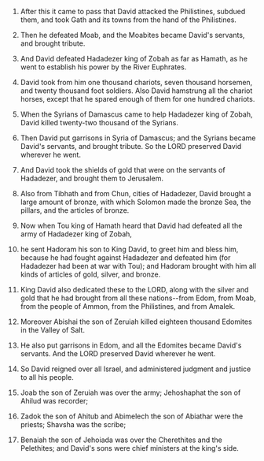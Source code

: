 
1. After this it came to pass that David attacked the Philistines, subdued them, and took Gath and its towns from the hand of the Philistines.

2. Then he defeated Moab, and the Moabites became David's servants, and brought tribute.

3. And David defeated Hadadezer king of Zobah as far as Hamath, as he went to establish his power by the River Euphrates.

4. David took from him one thousand chariots, seven thousand horsemen, and twenty thousand foot soldiers. Also David hamstrung all the chariot horses, except that he spared enough of them for one hundred chariots.

5. When the Syrians of Damascus came to help Hadadezer king of Zobah, David killed twenty-two thousand of the Syrians.

6. Then David put garrisons in Syria of Damascus; and the Syrians became David's servants, and brought tribute. So the LORD preserved David wherever he went.

7. And David took the shields of gold that were on the servants of Hadadezer, and brought them to Jerusalem.

8. Also from Tibhath and from Chun, cities of Hadadezer, David brought a large amount of bronze, with which Solomon made the bronze Sea, the pillars, and the articles of bronze.

9. Now when Tou king of Hamath heard that David had defeated all the army of Hadadezer king of Zobah,

10. he sent Hadoram his son to King David, to greet him and bless him, because he had fought against Hadadezer and defeated him (for Hadadezer had been at war with Tou); and Hadoram brought with him all kinds of articles of gold, silver, and bronze.

11. King David also dedicated these to the LORD, along with the silver and gold that he had brought from all these nations--from Edom, from Moab, from the people of Ammon, from the Philistines, and from Amalek.

12. Moreover Abishai the son of Zeruiah killed eighteen thousand Edomites in the Valley of Salt.

13. He also put garrisons in Edom, and all the Edomites became David's servants. And the LORD preserved David wherever he went.

14. So David reigned over all Israel, and administered judgment and justice to all his people.

15. Joab the son of Zeruiah was over the army; Jehoshaphat the son of Ahilud was recorder;

16. Zadok the son of Ahitub and Abimelech the son of Abiathar were the priests; Shavsha was the scribe;

17. Benaiah the son of Jehoiada was over the Cherethites and the Pelethites; and David's sons were chief ministers at the king's side.


